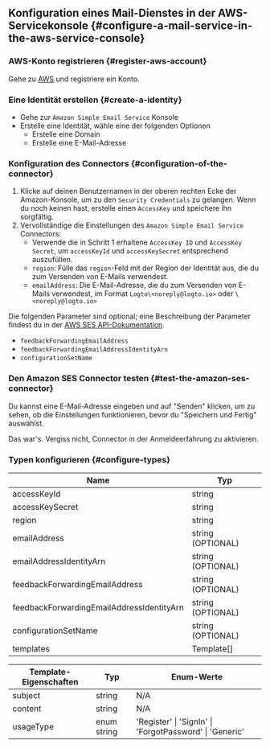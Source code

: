 ## Konfiguration eines Mail-Dienstes in der AWS-Servicekonsole \{#configure-a-mail-service-in-the-aws-service-console}

### AWS-Konto registrieren \{#register-aws-account}

Gehe zu [AWS](https://aws.amazon.com/) und registriere ein Konto.

### Eine Identität erstellen \{#create-a-identity}

- Gehe zur `Amazon Simple Email Service` Konsole
- Erstelle eine Identität, wähle eine der folgenden Optionen
  - Erstelle eine Domain
  - Erstelle eine E-Mail-Adresse

### Konfiguration des Connectors \{#configuration-of-the-connector}

1. Klicke auf deinen Benutzernamen in der oberen rechten Ecke der Amazon-Konsole, um zu den `Security Credentials` zu gelangen. Wenn du noch keinen hast, erstelle einen `AccessKey` und speichere ihn sorgfältig.
2. Vervollständige die Einstellungen des `Amazon Simple Email Service` Connectors:
   - Verwende die in Schritt 1 erhaltene `AccessKey ID` und `AccessKey Secret`, um `accessKeyId` und `accessKeySecret` entsprechend auszufüllen.
   - `region`: Fülle das `region`-Feld mit der Region der Identität aus, die du zum Versenden von E-Mails verwendest.
   - `emailAddress`: Die E-Mail-Adresse, die du zum Versenden von E-Mails verwendest, im Format `Logto\<noreply@logto.io>` oder `\<noreply@logto.io>`

Die folgenden Parameter sind optional; eine Beschreibung der Parameter findest du in der [AWS SES API-Dokumentation](https://docs.aws.amazon.com/ses/latest/APIReference-V2/API_SendEmail.html).

- `feedbackForwardingEmailAddress`
- `feedbackForwardingEmailAddressIdentityArn`
- `configurationSetName`

### Den Amazon SES Connector testen \{#test-the-amazon-ses-connector}

Du kannst eine E-Mail-Adresse eingeben und auf "Senden" klicken, um zu sehen, ob die Einstellungen funktionieren, bevor du "Speichern und Fertig" auswählst.

Das war's. Vergiss nicht, <MainSiteUrl href="/connectors/email-connectors/#enable-email-address-for-end-user-flows">Connector in der Anmeldeerfahrung zu aktivieren</MainSiteUrl>.

### Typen konfigurieren \{#configure-types}

| Name                                      | Typ               |
| ----------------------------------------- | ----------------- |
| accessKeyId                               | string            |
| accessKeySecret                           | string            |
| region                                    | string            |
| emailAddress                              | string (OPTIONAL) |
| emailAddressIdentityArn                   | string (OPTIONAL) |
| feedbackForwardingEmailAddress            | string (OPTIONAL) |
| feedbackForwardingEmailAddressIdentityArn | string (OPTIONAL) |
| configurationSetName                      | string (OPTIONAL) |
| templates                                 | Template[]        |

| Template-Eigenschaften | Typ         | Enum-Werte                                              |
| ---------------------- | ----------- | ------------------------------------------------------- |
| subject                | string      | N/A                                                     |
| content                | string      | N/A                                                     |
| usageType              | enum string | 'Register' \| 'SignIn' \| 'ForgotPassword' \| 'Generic' |
